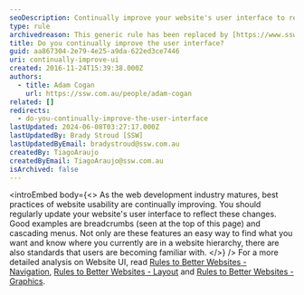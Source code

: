 ```yaml
---
seoDescription: Continually improve your website's user interface to reflect best practices and enhance user experience with features like breadcrumbs and cascading menus.
type: rule
archivedreason: This generic rule has been replaced by [https://www.ssw.com.au/rules/rules-to-better-interfaces-general-usability-practices](/rules/rules-to-better-interfaces-general-usability-practices)
title: Do you continually improve the user interface?
guid: aa867304-2e79-4e25-a9da-622ed3ce7446
uri: continually-improve-ui
created: 2016-11-24T15:39:38.000Z
authors:
  - title: Adam Cogan
    url: https://ssw.com.au/people/adam-cogan
related: []
redirects:
  - do-you-continually-improve-the-user-interface
lastUpdated: 2024-06-08T03:27:17.000Z
lastUpdatedBy: Brady Stroud [SSW]
lastUpdatedByEmail: bradystroud@ssw.com.au
createdBy: TiagoAraujo
createdByEmail: TiagoAraujo@ssw.com.au
isArchived: false
---
```


<introEmbed
  body={<>
As the web development industry matures, best practices of website usability are continually improving. You should regularly update your website's user interface to reflect these changes. Good examples are breadcrumbs (seen at the top of this page) and cascading menus. Not only are these features an easy way to find what you want and know where you currently are in a website hierarchy, there are also standards that users are becoming familiar with.
  </>}
/>
For a more detailed analysis on Website UI, read [Rules to Better Websites - Navigation](/rules-to-better-websites-navigation), [Rules to Better Websites - Layout](/rules-to-better-websites-layout-and-formatting) and [Rules to Better Websites - Graphics](/rules-to-better-websites-graphics).
